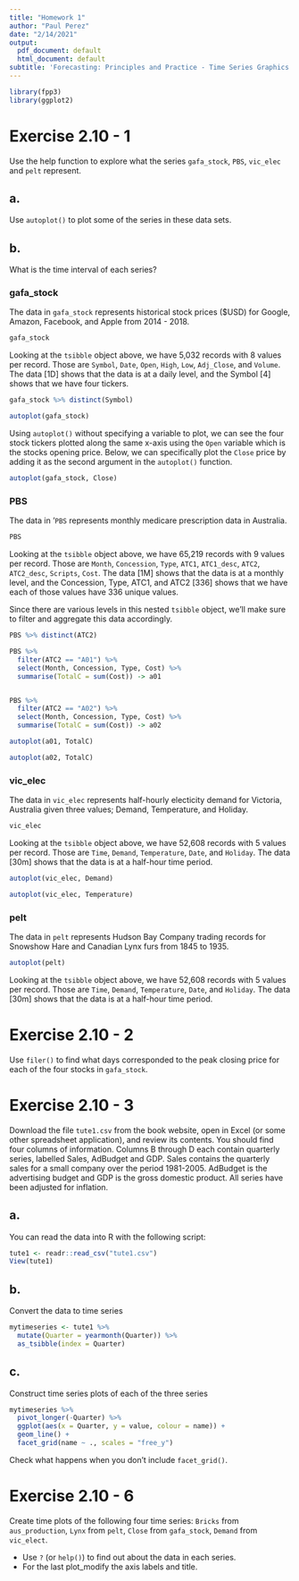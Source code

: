 ```yaml
---
title: "Homework 1"
author: "Paul Perez"
date: "2/14/2021"
output:
  pdf_document: default
  html_document: default
subtitle: 'Forecasting: Principles and Practice - Time Series Graphics'
---
```


```r
library(fpp3)
library(ggplot2)
```

# Exercise 2.10 - 1
Use the help function to explore what the series `gafa_stock`, `PBS`, `vic_elec` and `pelt` represent.

## a.
Use `autoplot()` to plot some of the series in these data sets.

## b.
What is the time interval of each series?

### gafa_stock
The data in `gafa_stock` represents historical stock prices ($USD) for Google, Amazon, Facebook, and Apple from 2014 - 2018.

```r
gafa_stock
```

Looking at the `tsibble` object above, we have 5,032 records with 8 values per record. Those are `Symbol`, `Date`, `Open`, `High`, `Low`, `Adj_Close`, and `Volume`. The data [1D] shows that the data is at a daily level, and the Symbol [4] shows that we have four tickers.

```r
gafa_stock %>% distinct(Symbol)
```

```r
autoplot(gafa_stock)
```

Using `autoplot()` without specifying a variable to plot, we can see the four stock tickers plotted along the same x-axis using the `Open` variable which is the stocks opening price. Below, we can specifically plot the `Close` price by adding it as the second argument in the `autoplot()` function.

```r
autoplot(gafa_stock, Close)
```

### PBS
The data in '`PBS` represents monthly medicare prescription data in Australia.
```r
PBS
```

Looking at the `tsibble` object above, we have 65,219 records with 9 values per record. Those are `Month`, `Concession`, `Type`, `ATC1`, `ATC1_desc`, `ATC2`, `ATC2_desc`, `Scripts`, `Cost`. The data [1M] shows that the data is at a monthly level, and the Concession, Type, ATC1, and ATC2 [336] shows that we have each of those values have 336 unique values.

Since there are various levels in this nested `tsibble` object, we'll make sure to filter and aggregate this data accordingly.

```r
PBS %>% distinct(ATC2)
```

```r
PBS %>%
  filter(ATC2 == "A01") %>%
  select(Month, Concession, Type, Cost) %>%
  summarise(TotalC = sum(Cost)) -> a01


PBS %>%
  filter(ATC2 == "A02") %>%
  select(Month, Concession, Type, Cost) %>%
  summarise(TotalC = sum(Cost)) -> a02
```

```r
autoplot(a01, TotalC)
```

```r
autoplot(a02, TotalC)
```


### vic_elec
The data in `vic_elec` represents half-hourly electicity demand for Victoria, Australia given three values; Demand, Temperature, and Holiday.

```r
vic_elec
```

Looking at the `tsibble` object above, we have 52,608 records with 5 values per record. Those are `Time`, `Demand`, `Temperature`, `Date`, and `Holiday`. The data [30m] shows that the data is at a half-hour time period.

```r
autoplot(vic_elec, Demand)
```

```r
autoplot(vic_elec, Temperature)
```

### pelt
The data in `pelt` represents Hudson Bay Company trading records for Snowshow Hare and Canadian Lynx furs from 1845 to 1935.
```r
autoplot(pelt)
```

Looking at the `tsibble` object above, we have 52,608 records with 5 values per record. Those are `Time`, `Demand`, `Temperature`, `Date`, and `Holiday`. The data [30m] shows that the data is at a half-hour time period.


\newpage
# Exercise 2.10 - 2
Use `filer()` to find what days corresponded to the peak closing price for each of the four stocks in `gafa_stock`.

\newpage
# Exercise 2.10 - 3
Download the file `tute1.csv` from the book website, open in Excel (or some other spreadsheet application), and review its contents. You should find four columns of information. Columns B through D each contain quarterly series, labelled Sales, AdBudget and GDP. Sales contains the quarterly  sales for a small company over the period 1981-2005. AdBudget is the advertising budget and GDP is the gross domestic product. All series have been adjusted for inflation. 

## a.
You can read the data into R with the following script:

```r
tute1 <- readr::read_csv("tute1.csv")
View(tute1)
```

## b. 
Convert the data to time series

```r
mytimeseries <- tute1 %>%
  mutate(Quarter = yearmonth(Quarter)) %>%
  as_tsibble(index = Quarter)
```

## c.
Construct time series plots of each of the three series
```r
mytimeseries %>%
  pivot_longer(-Quarter) %>%
  ggplot(aes(x = Quarter, y = value, colour = name)) + 
  geom_line() +
  facet_grid(name ~ ., scales = "free_y")
```
Check what happens when you don't include `facet_grid()`.


\newpage
# Exercise 2.10 - 6
Create time plots of the following four time series: `Bricks` from `aus_production`, `Lynx` from `pelt`, `Close` from `gafa_stock`, `Demand` from `vic_elect`.

- Use `?` (or `help()`) to find out about the data in each series.
- For the last plot_modify the axis labels and title.



